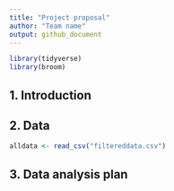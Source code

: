 ```yaml
---
title: "Project proposal"
author: "Team name"
output: github_document
---
```


```r
library(tidyverse)
library(broom)
```

## 1. Introduction



## 2. Data

```r
alldata <- read_csv("filtereddata.csv")
```


## 3. Data analysis plan



